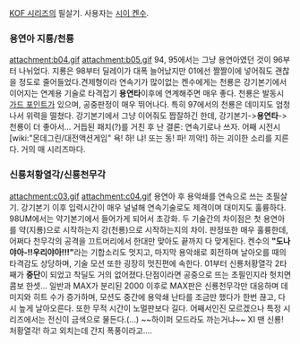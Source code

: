 [[KOF 시리즈]]의 필살기. 사용자는 [[시이 켄수]].

=== 용연아 지룡/천룡 ===
attachment:b04.gif
attachment:b05.gif
94, 95에서는 그냥 용연아였던 것이 96부터 나뉘었다. 지룡은 98부터 딜레이가 대폭 늘어났지만 01에선 짤짤이에 넣어줘도 괜찮을 정도로 줄어들었다.견제형이라 연속기가 많이없는 켄수에게는 천룡은 강기본기에서 이어지는 연계용 기술로 타격잡기 '''용연타'''이후에 연계해주면 매우 좋다. 천룡은 발동시 [[가드 포인트]]가 있으며, 공중판정이 매우 뛰어나다. 특히 97에서의 천룡은 데미지도 엄청나서 위력을 떨쳤다. 강기본기에서 그냥 이어줘도 짭잘하긴 한데, 강기본기->'''용연타'''->천룡이 더 좋아서... 거듭된 패치(?)를 거친 후 난 결론: 연속기로나 쓰자.
어째 시전시 [wiki:"몬데그린/대전액션게임" 욕! 하! 냐! 또는 동! 파! 끼악!] 하는 괴이한 소리를 지른다. 거의 매 시리즈마다.

=== 신룡처황열각/신룡천무각 ===
attachment:c03.gif
attachment:c04.gif
용연아 후 용악쇄를 연속으로 쓰는 초필살기. 강기본기 이후 입력시간이 매우 널널해 연속기술로도 제격이며 대미지도 훌륭하다. 98UM에서는 약기본기에서 들어가게 되어서 초강화. 두 기술간의 차이점은 첫 용연아를 약(지룡)으로 시작하는지 강(천룡)으로 시작하는지의 차이. 판정또한 매우 훌륭한데, 어쩌다 천무각의 공격을 끄트머리에서 한대만 맞아도 끝까지 다 맞게된다. 켄수의 '''"도나야아-!!우리야아!!!"'''라는 기합소리도 멋지고, 마지막 용악쇄로 회전하며 날아오를 때의 타격감도 상당하며, 기술 모션 또한 굉장히 멋진편에 속한다. 01부터 신룡처황열각 2타째가 '''중단'''이 되었고 착딜도 거의 없어졌다.단점이라면 공중으로 뜨는 초필인지라 헛치면 콤보 한셋... 일반과 MAX가 분리된 2000 이후로 MAX판은 신룡천무각만 대응하며 데미지와 히트 수가 증가하며, 모션도 중간에 용악쇄 난타를 조금만 했다가 한번 끊고, 다시 높게 날아오른다. 또한 무적 시간이 노멀판보다 길다. 어째서인진 모르겠으나 특정 시리즈에서는 전신이 금색으로 물든다.(…) ~~하이퍼 모드라도 까는거냐~~ XI 땐 신룡! 처황열각! 하고 외치는데 간지 폭풍이라고....
